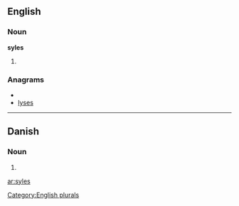 ==English==

===Noun===
'''syles'''

# {{plural of|[[syle]]}}

===Anagrams===
* {{alphagram|elssy}}
* [[lyses#English|lyses]]

[[Category:English plurals]]

----

==Danish==

===Noun===
{{infl|da|noun form|g=c}}

# {{form of|genitive plural indefinite|syl|lang=Danish}}

[[ar:syles]]